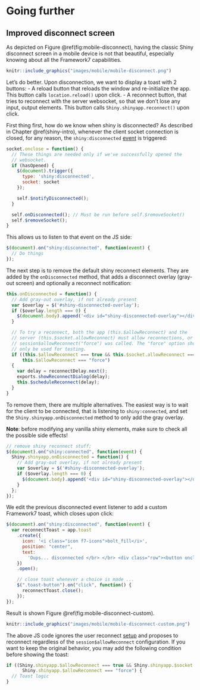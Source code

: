 # Going further {#mobile-going-further}

## Improved disconnect screen
As depicted on Figure \@ref(fig:mobile-disconnect), having the classic Shiny disconnect
screen in a mobile device is not that beautiful, especially knowing about all the Framework7
capabilities.

```r
knitr::include_graphics("images/mobile/mobile-disconnect.png")
```

Let's do better. Upon disconnection, we want to display a toast with 2 buttons:
  - A reload button that reloads the window and re-initialize the app. This button
  calls `location.reload()` upon click.
  - A reconnect button, that tries to reconnect with the server websocket, so that
  we don't lose any input, output elements. This button calls `Shiny.shinyapp.reconnect()` upon click.
  
First thing first, how do we know when shiny is disconnected? As described in Chapter \@ref(shiny-intro),
whenever the client socket connection is closed, for any reason, the `shiny:disconnected` [event](https://shiny.rstudio.com/articles/js-events.html) is triggered:

```js
socket.onclose = function() {
  // These things are needed only if we've successfully opened the
  // websocket.
  if (hasOpened) {
    $(document).trigger({
      type: 'shiny:disconnected',
      socket: socket
    });

    self.$notifyDisconnected();
  }

  self.onDisconnected(); // Must be run before self.$removeSocket()
  self.$removeSocket();
}
```

This allows us to listen to that event on the JS side:

```js
$(document).on("shiny:disconnected", function(event) {
  // Do things
});
```

The next step is to remove the default shiny reconnect elements. They are added by the
`onDisconnected` method, that adds a disconnect overlay (gray-out screen) and optionally a
reconnect notification:

```js
this.onDisconnected = function() {
  // Add gray-out overlay, if not already present
  var $overlay = $('#shiny-disconnected-overlay');
  if ($overlay.length === 0) {
    $(document.body).append('<div id="shiny-disconnected-overlay"></div>');
  }

  // To try a reconnect, both the app (this.$allowReconnect) and the
  // server (this.$socket.allowReconnect) must allow reconnections, or
  // session$allowReconnect("force") was called. The "force" option should
  // only be used for testing.
  if ((this.$allowReconnect === true && this.$socket.allowReconnect === true) ||
      this.$allowReconnect === "force")
  {
    var delay = reconnectDelay.next();
    exports.showReconnectDialog(delay);
    this.$scheduleReconnect(delay);
  }
}
```

To remove them, there are multiple alternatives. The easiest way is to wait
for the client to be connected, that is listening to `shiny:connected`, and set the `Shiny.shinyapp.onDisconnected` method
to only add the gray overlay. 

__Note__: before modifying any vanilla shiny elements, make sure to check all the possible
side effects!

```js
// remove shiny reconnect stuff;
$(document).on("shiny:connected", function(event) {
  Shiny.shinyapp.onDisconnected = function() {
    // Add gray-out overlay, if not already present
    var $overlay = $('#shiny-disconnected-overlay');
    if ($overlay.length === 0) {
      $(document.body).append('<div id="shiny-disconnected-overlay"></div>');
    }
  };
});
```

We edit the previous disconnected event listener to add a custom Framework7 toast, which closes
upon click:

```js
$(document).on("shiny:disconnected", function(event) {    
  var reconnectToast = app.toast
    .create({
      icon: '<i class="icon f7-icons">bolt_fill</i>',
      position: "center",
      text:
        'Oups... disconnected </br> </br> <div class="row"><button onclick="Shiny.shinyapp.reconnect();" class="toast-button button color-green col">Reconnect</button><button onclick="location.reload();" class="toast-button button color-red col">Reload</button></div>'
    })
    .open();

    // close toast whenever a choice is made ...
    $(".toast-button").on("click", function() {
      reconnectToast.close();
    });
});
```

Result is shown Figure \@ref(fig:mobile-disconnect-custom).

```r
knitr::include_graphics("images/mobile/mobile-disconnect-custom.png")
```

The above JS code ignores the user reconnect [setup](https://shiny.rstudio.com/articles/reconnecting.html) and proposes
to reconnect regardless of the `session$allowReconnect` configuration. If you want to keep the
original behavior, you may add the following condition before showing the toast:

```js
if ((Shiny.shinyapp.$allowReconnect === true && Shiny.shinyapp.$socket.allowReconnect === true) ||
      Shiny.shinyapp.$allowReconnect === "force") {
  // Toast logic
}
```